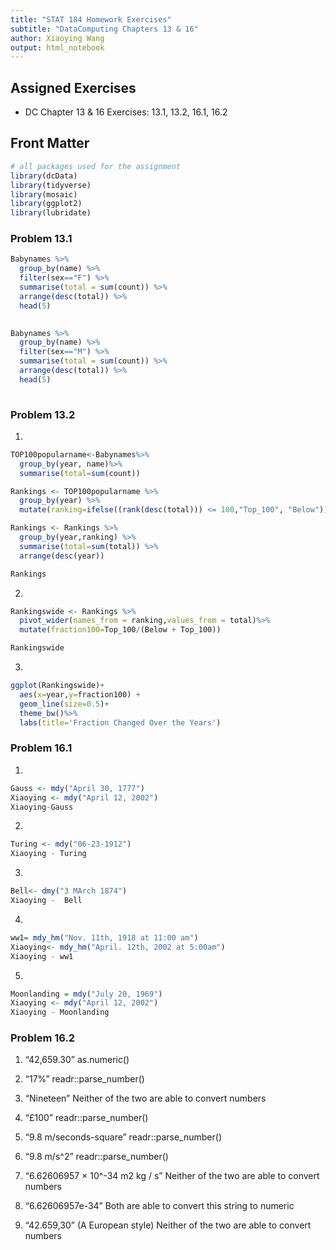 ```yaml
---
title: "STAT 184 Homework Exercises" 
subtitle: "DataComputing Chapters 13 & 16"
author: Xiaoying Wang
output: html_notebook
---
```


## Assigned Exercises

- DC Chapter 13 & 16 Exercises: 13.1, 13.2, 16.1, 16.2


## Front Matter

```r

# all packages used for the assignment
library(dcData)
library(tidyverse)
library(mosaic)
library(ggplot2)
library(lubridate)
```

### Problem 13.1
```r
Babynames %>% 
  group_by(name) %>%
  filter(sex=="F") %>%
  summarise(total = sum(count)) %>%
  arrange(desc(total)) %>%
  head(5)
  
```
```r
Babynames %>% 
  group_by(name) %>%
  filter(sex=="M") %>%
  summarise(total = sum(count)) %>%
  arrange(desc(total)) %>%
  head(5)
  
```

### Problem 13.2
1. 
```r
TOP100popularname<-Babynames%>%
  group_by(year, name)%>%
  summarise(total=sum(count))

Rankings <- TOP100popularname %>%
  group_by(year) %>%
  mutate(ranking=ifelse((rank(desc(total))) <= 100,"Top_100", "Below"))

Rankings <- Rankings %>%
  group_by(year,ranking) %>%
  summarise(total=sum(total)) %>%
  arrange(desc(year))

Rankings
```

2.
```r
Rankingswide <- Rankings %>%
  pivot_wider(names_from = ranking,values_from = total)%>%
  mutate(fraction100=Top_100/(Below + Top_100))

Rankingswide
```

3.

```r
ggplot(Rankingswide)+
  aes(x=year,y=fraction100) +
  geom_line(size=0.5)+
  theme_bw()%>%
  labs(title='Fraction Changed Over the Years')
```





### Problem 16.1

1. 

```r
Gauss <- mdy("April 30, 1777")
Xiaoying <- mdy("April 12, 2002")
Xiaoying-Gauss
```

2. 
```r
Turing <- mdy("06-23-1912")
Xiaoying - Turing
```


3.
```r
Bell<- dmy("3 MArch 1874")
Xiaoying -  Bell
```

4.
```r
ww1= mdy_hm("Nov. 11th, 1918 at 11:00 am")
Xiaoying<- mdy_hm("April. 12th, 2002 at 5:00am")
Xiaoying - ww1
```

5.
```r
Moonlanding = mdy("July 20, 1969")
Xiaoying <- mdy("April 12, 2002")
Xiaoying - Moonlanding

```

### Problem 16.2

1. 
“42,659.30”
as.numeric()

2.
“17%”
readr::parse_number()

3.
“Nineteen”
Neither of the two are able to convert numbers

4.
“£100”
readr::parse_number()

5.
“9.8 m/seconds-square”
readr::parse_number()

6.
“9.8 m/s^2”
readr::parse_number()

7.
“6.62606957 × 10^-34 m2 kg / s”
Neither of the two are able to convert numbers

8.
“6.62606957e-34”
Both are able to convert this string to numeric

9.
“42.659,30” (A European style)
Neither of the two are able to convert numbers
